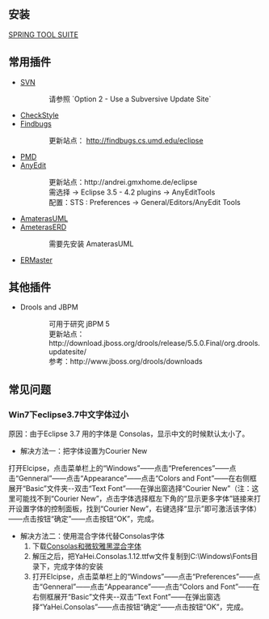 ==安装==
[http://www.springsource.org/sts SPRING TOOL SUITE]

==常用插件==
* [http://www.eclipse.org/subversive/installation-instructions.php SVN]
:: 请参照 `Option 2 - Use a Subversive Update Site`
* [http://eclipse-cs.sourceforge.net/ CheckStyle]
* [http://findbugs.sourceforge.net/manual/eclipse.html Findbugs]
:: 更新站点： http://findbugs.cs.umd.edu/eclipse
* [http://pmd.sourceforge.net/ PMD]
* [http://andrei.gmxhome.de/anyedit/ AnyEdit]
:: 更新站点：http://andrei.gmxhome.de/eclipse<br/>需选择 -> Eclipse 3.5 - 4.2 plugins -> AnyEditTools<br/> 配置：STS : Preferences -> General/Editors/AnyEdit Tools 
* [http://amateras.sourceforge.jp/cgi-bin/fswiki_en/wiki.cgi?page=AmaterasUML AmaterasUML]
* [http://amateras.sourceforge.jp/cgi-bin/fswiki_en/wiki.cgi?page=AmaterasERD AmeterasERD]
:: 需要先安装 AmaterasUML
* [http://ermaster.sourceforge.net/ ERMaster]


==其他插件==
* Drools and JBPM
:: 可用于研究 jBPM 5<br/>更新站点：http://download.jboss.org/drools/release/5.5.0.Final/org.drools.updatesite/ <br/>参考：http://www.jboss.org/drools/downloads

==常见问题==
===Win7下eclipse3.7中文字体过小===
原因：由于Eclipse 3.7 用的字体是 Consolas，显示中文的时候默认太小了。
* 解决方法一：把字体设置为Courier New 

打开Elcipse，点击菜单栏上的“Windows”——点击“Preferences”——点击“Genneral”——点击“Appearance”——点击“Colors and Font”——在右侧框展开“Basic”文件夹--双击“Text Font”——在弹出窗选择“Courier New”（注：这里可能找不到“Courier New”，点击字体选择框左下角的“显示更多字体”链接来打开设置字体的控制面板，找到“Courier New”，右键选择“显示”即可激活该字体）——点击按钮“确定”——点击按钮“OK”，完成。

* 解决方法二：使用混合字体代替Consolas字体
*# 下载[http://files.cnblogs.com/icelyb24/YaHei.Consolas.1.12.rar Consolas和微软雅黑混合字体]
*# 解压之后，把YaHei.Consolas.1.12.ttfw文件复制到C:\Windows\Fonts目录下，完成字体的安装
*# 打开Elcipse，点击菜单栏上的“Windows”——点击“Preferences”——点击“Genneral”——点击“Appearance”——点击“Colors and Font”——在右侧框展开“Basic”文件夹--双击“Text Font”——在弹出窗选择“YaHei.Consolas”——点击按钮“确定”——点击按钮“OK”，完成。




